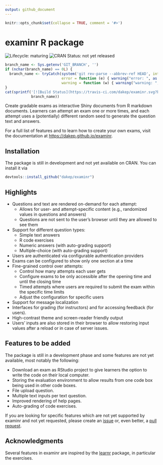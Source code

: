 ```yaml
---
output: github_document
---
```

```r
knitr::opts_chunk$set(collapse = TRUE, comment = '#>')
```

# examinr R package

<!-- begin badges -->

<!-- [![CRAN\_Status\_Badge](https://www.r-pkg.org/badges/version/examinr)](https://CRAN.R-project.org/package=examinr) -->
![Lifecycle: maturing](https://img.shields.io/badge/lifecycle-maturing-blue.svg)
![CRAN Status: not yet released](https://img.shields.io/badge/CRAN-not%20yet%20released-red.svg)
```r
branch_name <- Sys.getenv('GIT_BRANCH', '')
if (nchar(branch_name) == 0L) {
  branch_name <- tryCatch(system('git rev-parse --abbrev-ref HEAD', intern = TRUE),
                          error = function (e) { warning("error: ", as.character(e));  return('master') },
                          warning = function (w) { warning("warning: ", as.character(w)); return('master') })
}
cat(sprintf('[![Build Status](https://travis-ci.com/dakep/examinr.svg?branch=%s)](https://travis-ci.com/dakep/examinr)',
            branch_name))
```
<!-- end badges -->

Create gradable exams as interactive Shiny documents from R markdown documents.
Learners can attempt an exam one or more times, and each attempt uses a (potentially) different random seed to generate the question text and answers.

For a full list of features and to learn how to create your own exams, visit the documentation at [https://dakep.github.io/examinr](https://dakep.github.io/examinr/articles/examinr.html).

## Installation

The package is still in development and not yet available on CRAN.
You can install it via

```r
devtools::install_github("dakep/examinr")
```

## Highlights

- Questions and text are rendered on-demand for each attempt:
  * Allows for user- and attempt-specific content (e.g., randomized values in questions and answers)
  * Questions are not sent to the user's browser until they are allowed to see them
- Support for different question types:
  * Simple text answers
  * R code exercises
  * Numeric answers (with auto-grading support)
  * Multiple-choice (with auto-grading support)
- Users are authenticated via configurable authentication providers
- Exams can be configured to show only one section at a time
- Fine-grained control over attempts:
  * Control how many attempts each user gets
  * Configure exams to be only accessible after the opening time and until the closing time
  * Timed attempts where users are required to submit the exam within the specific time limits
  * Adjust the configuration for specific users
- Support for message localization
- Interfaces for grading (for instructors) and for accessing feedback (for users).
- High-contrast theme and screen-reader friendly output
- Users' inputs are also stored in their browser to allow restoring input values after a reload or in case of server issues.

## Features to be added

The package is still in a development phase and some features are not yet available, most notably the following:

- Download an exam as RStudio project to give learners the option to write the code on their local computer.
- Storing the evaluation environment to allow results from one code box being used in other code boxes.
- File upload question.
- Multiple text inputs per text question.
- Improved rendering of help pages.
- Auto-grading of code exercises.

If you are looking for specific features which are not yet supported by examinr and not yet requested, please create an [issue](https://github.com/dakep/examinr/issues) or, even better, a [pull request](https://github.com/dakep/examinr/pulls).

## Acknowledgments

Several features in examinr are inspired by the [learnr](https://github.com/rstudio/learnr) package, in particular the exercises.
